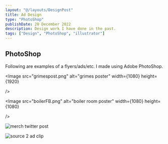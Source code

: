 ```yaml
---
layout: "@/layouts/DesignPost"
title: Ad Design
type: "PhotoShop"
publishDate: 20 December 2022
description: Design work I have done in the past.
tags: ["Design", "PhotoShop", "illustrator"]
---
```



## PhotoShop


Following are examples of a flyers/ads/etc. I made using Adobe PhotoShop. 

<Image
	src="grimespost.png"
	alt="grimes poster"
	width={1080}
	height={1920}

/>

<Image
	src="boilerFB.png"
	alt="boiler room poster"
	width={1080}
	height={1080}

/>

<Image
	src="MERCHTWT.png"
	alt="merch twitter post"
	width={1920}
	height={1080}
/>

<Image
	src="SC2.png"
	alt="source 2 ad clip"
	width={1080}
	height={1080}
/>


